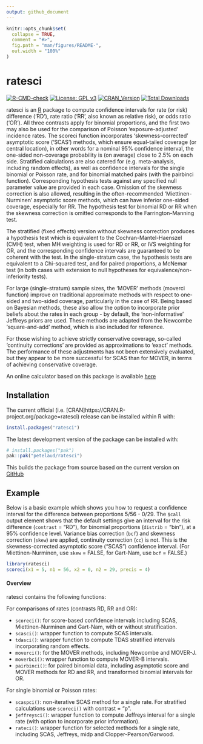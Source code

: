 ```yaml
---
output: github_document
---
```


<!-- README.md is generated from README.Rmd. Please edit that file -->

```r
knitr::opts_chunk$set(
  collapse = TRUE,
  comment = "#>",
  fig.path = "man/figures/README-",
  out.width = "100%"
)
```

# ratesci

<!-- badges: start -->
[![R-CMD-check](https://github.com/petelaud/ratesci/actions/workflows/R-CMD-check.yaml/badge.svg)](https://github.com/petelaud/ratesci/actions/workflows/R-CMD-check.yaml)
[![License: GPL v3](https://img.shields.io/badge/License-GPLv3-blue.svg)](https://www.gnu.org/licenses/gpl-3.0)
[![CRAN_Version](https://www.r-pkg.org/badges/version/ratesci)](https://cran.r-project.org/package=ratesci)
[![Total Downloads](https://cranlogs.r-pkg.org/badges/grand-total/ratesci)](https://cranlogs.r-pkg.org/badges/grand-total/ratesci)
<!-- badges: end -->

ratesci is an [R](https://www.r-project.org) package to compute confidence intervals for rate (or risk) difference ('RD'), rate ratio ('RR', also known as relative risk), or odds ratio ('OR'). All three contrasts apply for binomial proportions, and the first two may also be used for the comparison of Poisson 'exposure-adjusted' incidence rates. The scoreci function incorporates 'skewness-corrected' asymptotic score ('SCAS') methods, which ensure equal-tailed coverage (or central location), in other words for a nominal 95% confidence interval, the one-sided non-coverage probability is (on average) close to 2.5% on each side. Stratified calculations are also catered for (e.g. meta-analysis, including random effects), as well as confidence intervals for the single binomial or Poisson rate, and for binomial matched pairs (with the pairbinci function).  Corresponding hypothesis tests against any specified null parameter value are provided in each case.  Omission of the skewness correction is also allowed, resulting in the often-recommended 'Miettinen-Nurminen' asymptotic score methods, which can have inferior one-sided coverage, especially for RR. The hypothesis test for binomial RD or RR when the skewness correction is omitted corresponds to the Farrington-Manning test. 

The stratified (fixed effects) version without skewness correction produces a hypothesis test which is equivalent to the Cochran-Mantel-Haenszel (CMH) test, when MH weighting is used for RD or RR, or IVS weighting for OR, and the corresponding confidence intervals are guaranteed to be coherent with the test. In the single-stratum case, the hypothesis tests are equivalent to a Chi-squared test, and for paired proportions, a McNemar test (in both cases with extension to null hypotheses for equivalence/non-inferiority tests).

For large (single-stratum) sample sizes, the 'MOVER' methods (moverci function) improve on traditional approximate methods with respect to one-sided and two-sided coverage, particularly in the case of RR. Being based on Bayesian methods, these also allow the option to incorporate prior beliefs about the rates in each group - by default, the 'non-informative' Jeffreys priors are used. These methods are adapted from the Newcombe 'square-and-add' method, which is also included for reference.

For those wishing to achieve strictly conservative coverage, so-called 'continuity corrections' are provided as approximations to 'exact' methods. The performance of these adjustments has not been extensively evaluated, but they appear to be more successful for SCAS than for MOVER, in terms of achieving conservative coverage. 

An online calculator based on this package is available [here](https://ssu.shef.ac.uk/ratesci/calc.php)


## Installation

The current official (i.e. [CRAN]https://CRAN.R-project.org/package=ratesci) release can be installed within R with:

``` r
install.packages("ratesci")
```

The latest development version of the package can be installed with:

``` r
# install.packages("pak")
pak::pak("petelaud/ratesci")
```

This builds the package from source based on the current version on [GitHub](https://github.com/petelaud/ratesci)

## Example

Below is a basic example which shows you how to request a confidence interval for the difference between proportions 5/56 - 0/29. The `$call` output element shows that the default settings give an interval for the risk difference (`contrast` = "RD"), for binomial proportions (`distrib` = "bin"), at a 95% confidence level. Variance bias correction (`bcf`) and skewness correction (`skew`) are applied, continuity correction (`cc`) is not. This is the skewness-corrected asymptotic score ("SCAS") confidence interval. (For Miettinen-Nurminen, use `skew` = FALSE, for Gart-Nam, use `bcf` = FALSE.)

```r
library(ratesci)
scoreci(x1 = 5, n1 = 56, x2 = 0, n2 = 29, precis = 4)
```

#### Overview

ratesci contains the following functions:

For comparisons of rates (contrasts RD, RR and OR):

* `scoreci()`: for score-based confidence intervals including SCAS, Miettinen-Nurminen and Gart-Nam, with or without stratification.
* `scasci()`: wrapper function to compute SCAS intervals.
* `tdasci()`: wrapper function to compute TDAS stratified intervals incorporating random effects.
* `moverci()`: for the MOVER methods, including Newcombe and MOVER-J.
* `moverbci()`: wrapper function to compute MOVER-B intervals.
* `pairbinci()`: for paired binomial data, including asymptotic score and MOVER methods for RD and RR, and transformed binomial intervals for OR.

For single binomial or Poisson rates:

* `scaspci()`: non-iterative SCAS method for a single rate. For stratified calculations use `scoreci()` with contrast = "p".
* `jeffreysci()`: wrapper function to compute Jeffreys interval for a single rate (with option to incorporate prior information).
* `rateci()`: wrapper function for selected methods for a single rate, including SCAS, Jeffreys, midp and Clopper-Pearson/Garwood.

